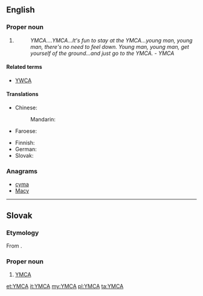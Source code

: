 ==English==
{{wikipedia}}

===Proper noun===
{{en-proper noun}}

# {{initialism of|{{w|Young Men's Christian Association}}}}
#: ''YMCA....YMCA...It's fun to stay at the YMCA...young man, young man, there's no need to feel down. Young man, young man, get yourself of the ground...and just go to the YMCA.'' - {{w|Village People}} ''YMCA''

====Related terms====
* [[YWCA]]

====Translations====
{{trans-top|Young Men's Christian Association}}
* Chinese:
*: Mandarin: {{t|cmn|基督教青年會|tr=jīdùjiào qīngnián huì}}
* Faroese: {{t-|fo|KFUM}}
{{trans-mid}}
* Finnish: {{t-|fi|NMKY}} {{qualifier|Nuorten Miesten Kristillinen Yhdistys}}
* German: {{t+|de|CVJM}}
* Slovak: {{t-|sk|YMCA}}<!--moved to Slovak entry: (pronounced ''imka'')-->
{{trans-bottom}}

===Anagrams===
* [[cyma#English|cyma]]
* [[Macy#English|Macy]]

----

==Slovak==

===Etymology===
From {{etyl|en|sk}} {{term|YMCA|lang=en}}.

===Proper noun===
{{sk-proper noun|g=n}}

# [[#English|YMCA]]

[[et:YMCA]]
[[it:YMCA]]
[[my:YMCA]]
[[pl:YMCA]]
[[ta:YMCA]]